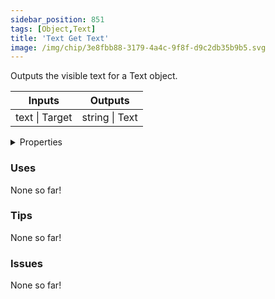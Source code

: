 ```yaml
---
sidebar_position: 851
tags: [Object,Text]
title: 'Text Get Text'
image: /img/chip/3e8fbb88-3179-4a4c-9f8f-d9c2db35b9b5.svg
---
```


Outputs the visible text for a Text object.



<IChip uuid="3e8fbb88-3179-4a4c-9f8f-d9c2db35b9b5"/>

<table><thead><tr><th>Inputs</th><th>Outputs</th></tr></thead><tbody><tr><td>text | Target</td><td>string | Text</td></tr></tbody></table>

<details>
  <summary>Properties</summary>
  <div>
    <div>
    <table>
      <tbody>
        <tr>
          <td>Is beta required?</td>
          <td>No</td>
        </tr>
        <tr>
          <td>Is chip a trolling risk?</td>
          <td>No</td>
        </tr>
        <tr>
          <td>Is chip a role assignment risk?</td>
          <td>No</td>
        </tr>
        <tr>
          <td>Chip UUID</td>
          <td>3e8fbb88-3179-4a4c-9f8f-d9c2db35b9b5</td>
        </tr>
        <tr>
          <td>Room availability</td>
          <td>Available everywhere</td>
        </tr>
      </tbody>
    </table>
    </div>
  </div>
</details>

### Uses

None so far!

### Tips

None so far!

### Issues

None so far!